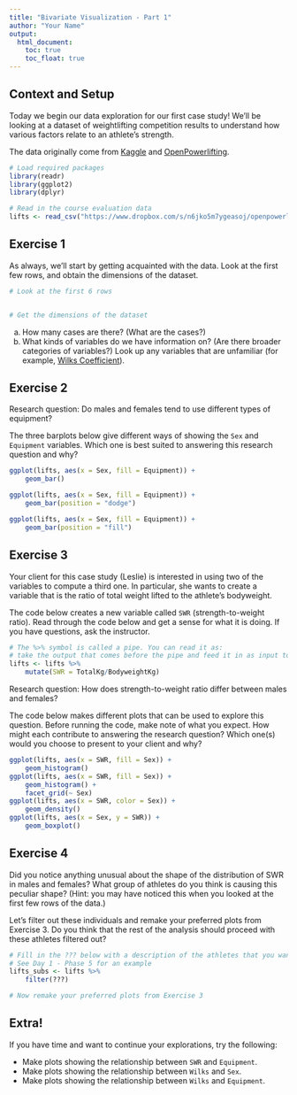 ```yaml
---
title: "Bivariate Visualization - Part 1"
author: "Your Name"
output: 
  html_document:
    toc: true
    toc_float: true
---
```


## Context and Setup

Today we begin our data exploration for our first case study! We'll be looking at a dataset of weightlifting competition results to understand how various factors relate to an athlete's strength.

The data originally come from [Kaggle](https://www.kaggle.com/open-powerlifting/powerlifting-database) and [OpenPowerlifting](https://www.openpowerlifting.org/).

```r
# Load required packages
library(readr)
library(ggplot2)
library(dplyr)

# Read in the course evaluation data
lifts <- read_csv("https://www.dropbox.com/s/n6jko5m7ygeasoj/openpowerlifting_subs.csv?dl=1")
```

## Exercise 1

As always, we'll start by getting acquainted with the data. Look at the first few rows, and obtain the dimensions of the dataset.

```r
# Look at the first 6 rows


# Get the dimensions of the dataset

```

a. How many cases are there? (What are the cases?)
b. What kinds of variables do we have information on? (Are there broader categories of variables?) Look up any variables that are unfamiliar (for example, [Wilks Coefficient](https://en.wikipedia.org/wiki/Wilks_Coefficient)).



## Exercise 2

Research question: Do males and females tend to use different types of equipment?

The three barplots below give different ways of showing the `Sex` and `Equipment` variables. Which one is best suited to answering this research question and why?

```r
ggplot(lifts, aes(x = Sex, fill = Equipment)) +
    geom_bar()

ggplot(lifts, aes(x = Sex, fill = Equipment)) +
    geom_bar(position = "dodge")

ggplot(lifts, aes(x = Sex, fill = Equipment)) +
    geom_bar(position = "fill")
```



## Exercise 3

Your client for this case study (Leslie) is interested in using two of the variables to compute a third one. In particular, she wants to create a variable that is the ratio of total weight lifted to the athlete's bodyweight.

The code below creates a new variable called `SWR` (strength-to-weight ratio). Read through the code below and get a sense for what it is doing. If you have questions, ask the instructor.

```r
# The %>% symbol is called a pipe. You can read it as:
# take the output that comes before the pipe and feed it in as input to the function that comes after
lifts <- lifts %>%
    mutate(SWR = TotalKg/BodyweightKg)
```

Research question: How does strength-to-weight ratio differ between males and females?

The code below makes different plots that can be used to explore this question. Before running the code, make note of what you expect. How might each contribute to answering the research question? Which one(s) would you choose to present to your client and why?

```r
ggplot(lifts, aes(x = SWR, fill = Sex)) +
    geom_histogram()
ggplot(lifts, aes(x = SWR, fill = Sex)) +
    geom_histogram() +
    facet_grid(~ Sex)
ggplot(lifts, aes(x = SWR, color = Sex)) +
    geom_density()
ggplot(lifts, aes(x = Sex, y = SWR)) +
    geom_boxplot()
```



## Exercise 4

Did you notice anything unusual about the shape of the distribution of SWR in males and females? What group of athletes do you think is causing this peculiar shape? (Hint: you may have noticed this when you looked at the first few rows of the data.)

Let's filter out these individuals and remake your preferred plots from Exercise 3. Do you think that the rest of the analysis should proceed with these athletes filtered out?

```r
# Fill in the ??? below with a description of the athletes that you want to KEEP
# See Day 1 - Phase 5 for an example
lifts_subs <- lifts %>%
    filter(???)
```

```r
# Now remake your preferred plots from Exercise 3
```



## Extra!

If you have time and want to continue your explorations, try the following:

- Make plots showing the relationship between `SWR` and `Equipment`.
- Make plots showing the relationship between `Wilks` and `Sex`.
- Make plots showing the relationship between `Wilks` and `Equipment`.


